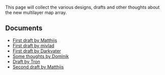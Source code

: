 This page will collect the various designs, drafts and other thoughts about the new multilayer map array.

==Documents==
*[[en/Archive/Development/MapRewriteMatthijsFirst|First draft by Matthijs]]
*[[en/Archive/Development/Miscellaneous suggestions/MapRewriteMivladFirst|First draft by mivlad]]
*[[en/Archive/Development/MapRewriteDarkvaterFirst|First draft by Darkvater]]
*[[en/MapRewriteDominikThoughts|Some thoughts by Dominik]]
*[[en/Archive/Development/MapRewriteTron|Draft by Tron]]
*[[en/Archive/Development/MapRewriteMatthijsSecond|Second draft by Matthijs]]